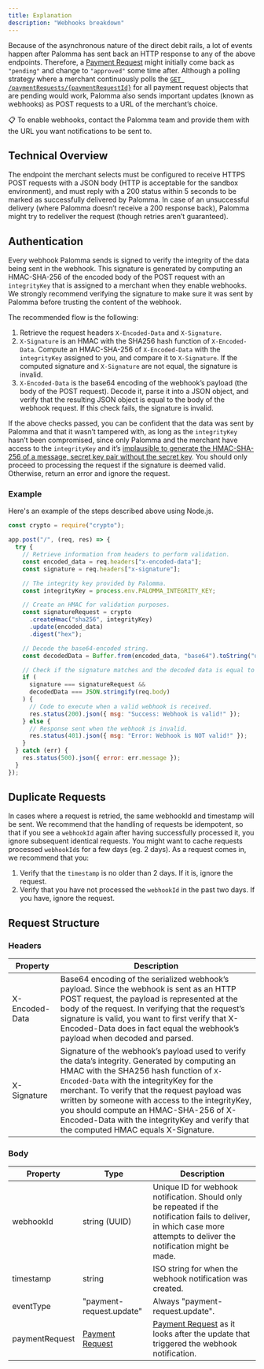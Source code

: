 ```yaml
---
title: Explanation
description: "Webhooks breakdown"
---
```


Because of the asynchronous nature of the direct debit rails, a lot of events happen after Palomma has sent back an HTTP response to any of the above endpoints. Therefore, a [Payment Request](/api-documentation/paymentRequests/createpaymentRequest) might initially come back as `"pending"` and change to `"approved"` some time after. Although a polling strategy where a merchant continuously polls the [`GET /paymentRequests/{paymentRequestId}`](/api-documentation/paymentRequests/getPaymentRequest) for all payment request objects that are pending would work, Palomma also sends important updates (known as webhooks) as POST requests to a URL of the merchant’s choice.

<aside>
📋    To enable webhooks, contact the Palomma team and provide them with the URL you want notifications to be sent to.

</aside>

## Technical Overview

The endpoint the merchant selects must be configured to receive HTTPS POST requests with a JSON body (HTTP is acceptable for the sandbox environment), and must reply with a 200 status within 5 seconds to be marked as successfully delivered by Palomma. In case of an unsuccessful delivery (where Palomma doesn’t receive a 200 response back), Palomma might try to redeliver the request (though retries aren’t guaranteed).

## Authentication

Every webhook Palomma sends is signed to verify the integrity of the data being sent in the webhook. This signature is generated by computing an HMAC-SHA-256 of the encoded body of the POST request with an `integrityKey` that is assigned to a merchant when they enable webhooks. We strongly recommend verifying the signature to make sure it was sent by Palomma before trusting the content of the webhook.

The recommended flow is the following:

1. Retrieve the request headers `X-Encoded-Data` and `X-Signature`.
2. `X-Signature` is an HMAC with the SHA256 hash function of `X-Encoded-Data`. Compute an HMAC-SHA-256 of `X-Encoded-Data` with the `integrityKey` assigned to you, and compare it to `X-Signature`. If the computed signature and `X-Signature` are not equal, the signature is invalid.
3. `X-Encoded-Data` is the base64 encoding of the webhook’s payload (the body of the POST request). Decode it, parse it into a JSON object, and verify that the resulting JSON object is equal to the body of the webhook request. If this check fails, the signature is invalid.

If the above checks passed, you can be confident that the data was sent by Palomma and that it wasn’t tampered with, as long as the `integrityKey` hasn’t been compromised, since only Palomma and the merchant have access to the `integrityKey` and it’s [implausible to generate the HMAC-SHA-256 of a message, secret key pair without the secret key](https://en.wikipedia.org/wiki/HMAC). You should only proceed to processing the request if the signature is deemed valid. Otherwise, return an error and ignore the request.

### Example

Here's an example of the steps described above using Node.js.

```javascript webhookExample.js
const crypto = require("crypto");

app.post("/", (req, res) => {
  try {
    // Retrieve information from headers to perform validation.
    const encoded_data = req.headers["x-encoded-data"];
    const signature = req.headers["x-signature"];

    // The integrity key provided by Palomma.
    const integrityKey = process.env.PALOMMA_INTEGRITY_KEY;

    // Create an HMAC for validation purposes.
    const signatureRequest = crypto
      .createHmac("sha256", integrityKey)
      .update(encoded_data)
      .digest("hex");

    // Decode the base64-encoded string.
    const decodedData = Buffer.from(encoded_data, "base64").toString("utf-8");

    // Check if the signature matches and the decoded data is equal to the webhook request body.
    if (
      signature === signatureRequest &&
      decodedData === JSON.stringify(req.body)
    ) {
      // Code to execute when a valid webhook is received.
      res.status(200).json({ msg: "Success: Webhook is valid!" });
    } else {
      // Response sent when the webhook is invalid.
      res.status(401).json({ msg: "Error: Webhook is NOT valid!" });
    }
  } catch (err) {
    res.status(500).json({ error: err.message });
  }
});
```

## Duplicate Requests

In cases where a request is retried, the same webhookId and timestamp will be sent. We recommend that the handling of requests be idempotent, so that if you see a `webhookId` again after having successfully processed it, you ignore subsequent identical requests. You might want to cache requests processed `webhookId`s for a few days (eg. 2 days). As a request comes in, we recommend that you:

1. Verify that the `timestamp` is no older than 2 days. If it is, ignore the request.
2. Verify that you have not processed the `webhookId` in the past two days. If you have, ignore the request.

## Request Structure

### Headers

| Property       | Description                                                                                                                                                                                                                                                                                                                                                                                                                  |
| -------------- | ---------------------------------------------------------------------------------------------------------------------------------------------------------------------------------------------------------------------------------------------------------------------------------------------------------------------------------------------------------------------------------------------------------------------------- |
| X-Encoded-Data | Base64 encoding of the serialized webhook’s payload. Since the webhook is sent as an HTTP POST request, the payload is represented at the body of the request. In verifying that the request’s signature is valid, you want to first verify that X-Encoded-Data does in fact equal the webhook’s payload when decoded and parsed.                                                                                            |
| X-Signature    | Signature of the webhook’s payload used to verify the data’s integrity. Generated by computing an HMAC with the SHA256 hash function of `X-Encoded-Data` with the integrityKey for the merchant. To verify that the request payload was written by someone with access to the integrityKey, you should compute an HMAC-SHA-256 of X-Encoded-Data with the integrityKey and verify that the computed HMAC equals X-Signature. |

### Body

| Property       | Type                                                                       | Description                                                                                                                                                              |
| -------------- | -------------------------------------------------------------------------- | ------------------------------------------------------------------------------------------------------------------------------------------------------------------------ |
| webhookId      | string (UUID)                                                              | Unique ID for webhook notification. Should only be repeated if the notification fails to deliver, in which case more attempts to deliver the notification might be made. |
| timestamp      | string                                                                     | ISO string for when the webhook notification was created.                                                                                                                |
| eventType      | "payment-request.update"                                                   | Always "payment-request.update".                                                                                                                                         |
| paymentRequest | [Payment Request](/api-documentation/paymentRequests/createpaymentRequest) | [Payment Request](/api-documentation/paymentRequests/createpaymentRequest) as it looks after the update that triggered the webhook notification.                         |
